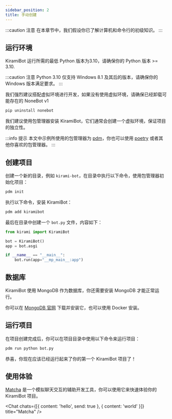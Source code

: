 ```yaml
---
sidebar_position: 2
title: 手动创建
---
```


:::caution 注意
在本章节中，我们假设你已了解计算机和命令行的初级知识。
:::

## 运行环境

KiramiBot 运行所需的最低 Python 版本为3.10，请确保你的 Python 版本 >= 3.10.

:::caution 注意
Python 3.10 仅支持 Windows 8.1 及其后的版本，请确保你的 Windows 版本满足要求。
:::

我们强烈建议搭配虚拟环境进行开发，如果没有使用虚拟环境，请确保已经卸载可能存在的 NoneBot v1

```bash
pip uninstall nonebot
```

我们建议使用包管理器安装 KiramiBot，它们通常会创建一个虚拟环境，保证项目的独立性。

:::info 提示
本文中示例所使用的包管理器为 [pdm](https://pdm.fming.dev/)，你也可以使用 [poetry](https://python-poetry.org/) 或者其他你喜欢的包管理器。
:::

## 创建项目

创建一个新的目录，例如 `kirami-bot`，在目录中执行以下命令，使用包管理器初始化项目：

```bash
pdm init
```

执行以下命令，安装 KiramiBot：

```bash
pdm add kiramibot
```

最后在目录中创建一个 `bot.py` 文件，内容如下：

```python title="bot.py"
from kirami import KiramiBot

bot = KiramiBot()
app = bot.asgi

if __name__ == "__main__":
    bot.run(app="__mp_main__:app")
```

## 数据库

KiramiBot 使用 MongoDB 作为数据库，你还需要安装 MongoDB 才能正常运行。

你可以在 [MongoDB 官网](https://www.mongodb.com/try/download/community) 下载并安装它，也可以使用 Docker 安装。

## 运行项目

在项目创建完成后，你可以在项目目录中使用以下命令来运行项目：

```bash
pdm run python bot.py
```

恭喜，你现在应该已经运行起来了你的第一个 KiramiBot 项目了！

## 使用体验

[Matcha](https://github.com/A-kirami/matcha) 是一个模拟聊天交互的辅助开发工具，你可以使用它来快速体验你的 KiramiBot 项目。


<Chat chats={[{ content: 'hello', send: true }, { content: 'world' }]} title="Matcha" />
